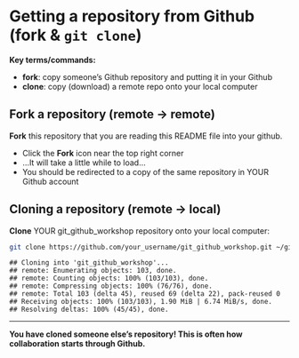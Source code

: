 # Getting a repository from Github (fork & `git clone`)

**Key terms/commands:**

* **fork**: copy someone's Github repository and putting it in your Github 
* **clone**: copy (download) a remote repo onto your local computer 

## Fork a repository (remote -> remote)

**Fork** this repository that you are reading this README file into your github.

* Click the **Fork** icon near the top right corner 
* ...It will take a little while to load...
* You should be redirected to a copy of the same repository in YOUR Github account

## Cloning a repository (remote -> local)

**Clone** YOUR git_github_workshop repository onto your local computer: 

```bash
git clone https://github.com/your_username/git_github_workshop.git ~/git_github_workshop
```

```
## Cloning into 'git_github_workshop'...
## remote: Enumerating objects: 103, done.
## remote: Counting objects: 100% (103/103), done.
## remote: Compressing objects: 100% (76/76), done.
## remote: Total 103 (delta 45), reused 69 (delta 22), pack-reused 0
## Receiving objects: 100% (103/103), 1.90 MiB | 6.74 MiB/s, done.
## Resolving deltas: 100% (45/45), done.
```

***
**You have cloned someone else's repository! This is often how collaboration starts through Github.**